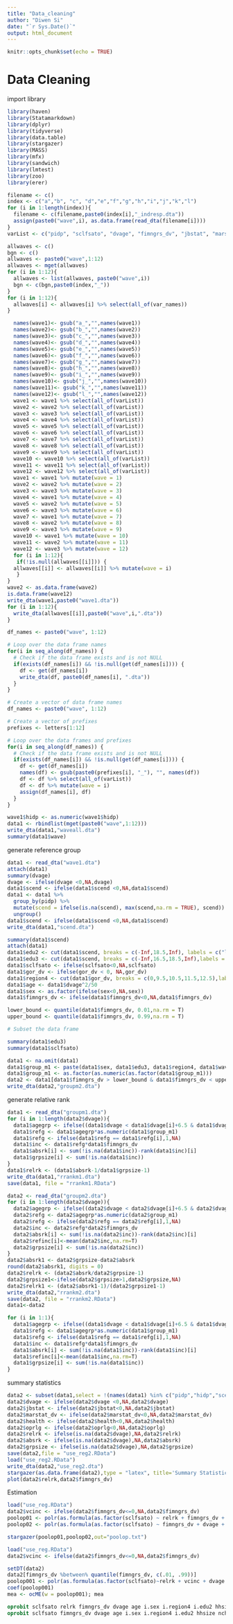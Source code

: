 ```yaml
---
title: "Data_cleaning"
author: "Diwen Si"
date: "`r Sys.Date()`"
output: html_document
---
```


```r
knitr::opts_chunk$set(echo = TRUE)
```

# Data Cleaning
import library
```r
library(haven)
library(Statamarkdown)
library(dplyr)
library(tidyverse)
library(data.table)
library(stargazer)
library(MASS)
library(mfx)
library(sandwich)
library(lmtest)
library(zoo)
library(erer)
```


```r
filename <- c()
index <- c("a","b", "c", "d","e","f","g","h","i","j","k","l")
for (i in 1:length(index)){
  filename <- c(filename,paste0(index[i],"_indresp.dta"))
  assign(paste0("wave",i), as.data.frame(read_dta(filename[i])))
}
varList <- c("pidp", "sclfsato", "dvage", "fimngrs_dv", "jbstat", "marstat_dv", "health","nchresp", "gor_dv", "hhsize", "pidp", "hidp", "sex", "oprlg", "scend")
```

```r
allwaves <- c()
bgn <- c()
allwaves <- paste0("wave",1:12)
allwaves <- mget(allwaves)
for (i in 1:12){
  allwaves <- list(allwaves, paste0("wave",i))
  bgn <- c(bgn,paste0(index,"_"))
}
for (i in 1:12){
  allwaves[i] <- allwaves[i] %>% select(all_of(var_names))
}
```
```r
  names(wave1)<- gsub("a_","",names(wave1))
  names(wave2)<- gsub("b_","",names(wave2))
  names(wave3)<- gsub("c_","",names(wave3))
  names(wave4)<- gsub("d_","",names(wave4))
  names(wave5)<- gsub("e_","",names(wave5))
  names(wave6)<- gsub("f_","",names(wave6))
  names(wave7)<- gsub("g_","",names(wave7))
  names(wave8)<- gsub("h_","",names(wave8))
  names(wave9)<- gsub("i_","",names(wave9))
  names(wave10)<- gsub("j_","",names(wave10))
  names(wave11)<- gsub("k_","",names(wave11))
  names(wave12)<- gsub("l_","",names(wave12))
  wave1 <- wave1 %>% select(all_of(varList))
  wave2 <- wave2 %>% select(all_of(varList))
  wave3 <- wave3 %>% select(all_of(varList))
  wave4 <- wave4 %>% select(all_of(varList))
  wave5 <- wave5 %>% select(all_of(varList))
  wave6 <- wave6 %>% select(all_of(varList))
  wave7 <- wave7 %>% select(all_of(varList))
  wave8 <- wave8 %>% select(all_of(varList))
  wave9 <- wave9 %>% select(all_of(varList))
  wave10 <- wave10 %>% select(all_of(varList))
  wave11 <- wave11 %>% select(all_of(varList))
  wave12 <- wave12 %>% select(all_of(varList))
  wave1 <- wave1 %>% mutate(wave = 1)
  wave2 <- wave2 %>% mutate(wave = 2)
  wave3 <- wave3 %>% mutate(wave = 3)
  wave4 <- wave1 %>% mutate(wave = 4)
  wave5 <- wave2 %>% mutate(wave = 5)
  wave6 <- wave3 %>% mutate(wave = 6)
  wave7 <- wave1 %>% mutate(wave = 7)
  wave8 <- wave2 %>% mutate(wave = 8)
  wave9 <- wave3 %>% mutate(wave = 9)
  wave10 <- wave1 %>% mutate(wave = 10)
  wave11 <- wave2 %>% mutate(wave = 11)
  wave12 <- wave3 %>% mutate(wave = 12)
  for (i in 1:12){
   if(!is.null(allwaves[[i]])) {
  allwaves[[i]] <- allwaves[[i]] %>% mutate(wave = i)
   }
}
wave2 <- as.data.frame(wave2)
is.data.frame(wave12)
write_dta(wave1,paste0("wave1.dta"))
for (i in 1:12){
  write_dta(allwaves[[i]],paste0("wave",i,".dta"))
}
```
```r
df_names <- paste0("wave", 1:12)

# Loop over the data frame names
for(i in seq_along(df_names)) {
  # Check if the data frame exists and is not NULL
  if(exists(df_names[i]) && !is.null(get(df_names[i]))) {
    df <- get(df_names[i])
    write_dta(df, paste0(df_names[i], ".dta"))
  }
}
```

```r
# Create a vector of data frame names
df_names <- paste0("wave", 1:12)

# Create a vector of prefixes
prefixes <- letters[1:12]

# Loop over the data frames and prefixes
for(i in seq_along(df_names)) {
  # Check if the data frame exists and is not NULL
  if(exists(df_names[i]) && !is.null(get(df_names[i]))) {
    df <- get(df_names[i])
    names(df) <- gsub(paste0(prefixes[i], "_"), "", names(df))
    df <- df %>% select(all_of(varList))
    df <- df %>% mutate(wave = i)
    assign(df_names[i], df)
  }
}

```

```r
wave1$hidp <- as.numeric(wave1$hidp)
data1 <- rbindlist(mget(paste0("wave",1:12)))
write_dta(data1,"waveall.dta")
summary(data1$wave)
```
generate reference group
```r
data1 <- read_dta("wave1.dta")
attach(data1)
summary(dvage)
dvage <- ifelse(dvage <0,NA,dvage)
data1$scend <- ifelse(data1$scend <0,NA,data1$scend)
data1 <- data1 %>%
  group_by(pidp) %>%
  mutate(scend = ifelse(is.na(scend), max(scend,na.rm = TRUE), scend)) %>%
  ungroup()
data1$scend <- ifelse(data1$scend <0,NA,data1$scend)
write_dta(data1,"scend.dta")
```
```r
summary(data1$scend)
attach(data1)
data1$edu2 <- cut(data1$scend, breaks = c(-Inf,18.5,Inf), labels = c("low","high"))
data1$edu3 <- cut(data1$scend, breaks = c(-Inf,16.5,18.5,Inf),labels = c("low","mid","high"))
data1$sclfsato <- ifelse(sclfsato<0,NA,sclfsato)
data1$gor_dv <- ifelse(gor_dv < 0, NA,gor_dv)
data1$region4 <- cut(data1$gor_dv, breaks = c(0,9.5,10.5,11.5,12.5),labels = c("England","Wales","Scotland","Northern Ireland"))
data1$age <- data1$dvage^2/50
data1$sex <- as.factor(ifelse(sex<0,NA,sex))
data1$fimngrs_dv <- ifelse(data1$fimngrs_dv<0,NA,data1$fimngrs_dv)

lower_bound <- quantile(data1$fimngrs_dv, 0.01,na.rm = T)
upper_bound <- quantile(data1$fimngrs_dv, 0.99,na.rm = T)

# Subset the data frame

summary(data1$edu3)
summary(data1$sclfsato)

data1 <- na.omit(data1)
data1$group_m1 <- paste(data1$sex, data1$edu3, data1$region4, data1$wave, sep = "_")
data1$group_m1 <- as.factor(as.numeric(as.factor(data1$group_m1)))
data2 <- data1[data1$fimngrs_dv > lower_bound & data1$fimngrs_dv < upper_bound, ]#remove this line for groupm1
write_dta(data2,"groupm2.dta")
```
generate relative rank
```r
data1 <- read_dta("groupm1.dta")
for (i in 1:length(data2$dvage)){
  data1$agegrp <- ifelse((data1$dvage < data1$dvage[i]+6.5 & data1$dvage > data1$dvage[i]-3.5),1,0) 
  data1$refg <- data1$agegrp*as.numeric(data1$group_m1)
  data1$refg <- ifelse(data1$refg == data1$refg[i],1,NA)
  data1$inc <- data1$refg*data1$fimngrs_dv
  data1$absrk[i] <- sum(!is.na(data1$inc))-rank(data1$inc)[i]
  data1$grpsize[i] <- sum(!is.na(data1$inc))
}
data1$relrk <- (data1$absrk-1/data1$grpsize-1)
write_dta(data1,"rrankm1.dta")
save(data1, file = "rrankm1.RData")
```
```r
data2 <- read_dta("groupm2.dta")
for (i in 1:length(data2$dvage)){
  data2$agegrp <- ifelse((data2$dvage < data2$dvage[i]+6.5 & data2$dvage > data2$dvage[i]-3.5),1,0) 
  data2$refg <- data2$agegrp*as.numeric(data2$group_m1)
  data2$refg <- ifelse(data2$refg == data2$refg[i],1,NA)
  data2$inc <- data2$refg*data2$fimngrs_dv
  data2$absrk[i] <- sum(!is.na(data2$inc))-rank(data2$inc)[i]
  data2$refinc[i]<-mean(data2$inc,na.rm=T)
  data2$grpsize[i] <- sum(!is.na(data2$inc))
}
data2$absrk1 <- data2$grpsize-data2$absrk
round(data2$absrk1, digits = 0)
data2$relrk <- (data2$absrk/data2$grpsize-1)
data2$grpsize1<-ifelse(data2$grpsize>1,data2$grpsize,NA)
data2$relrk1 <- (data2$absrk1-1)/(data2$grpsize1-1)
write_dta(data2,"rrankm2.dta")
save(data2, file = "rrankm2.RData")
data1<-data2
```
```r
for (i in 1:1){
  data1$agegrp <- ifelse((data1$dvage < data1$dvage[i]+6.5 & data1$dvage > data1$dvage[i]-3.5),1,0) 
  data1$refg <- data1$agegrp*as.numeric(data1$group_m1)
  data1$refg <- ifelse(data1$refg == data1$refg[i],1,NA)
  data1$inc <- data1$refg*data1$fimngrs_dv
  data1$absrk[i] <- sum(!is.na(data1$inc))-rank(data1$inc)[i]
  data1$refinc[i]<-mean(data1$inc,na.rm=T)
  data1$grpsize[i] <- sum(!is.na(data1$inc))
}
```

summary statistics
```r
data2 <- subset(data1,select = !(names(data1) %in% c("pidp","hidp","scend","edu3","gor_dv","refg","inc","agegrp","groupm1")))
data2$dvage <- ifelse(data2$dvage <0,NA,data2$dvage)
data2$jbstat <- ifelse(data2$jbstat<0,NA,data2$jbstat)
data2$marstat_dv <- ifelse(data2$marstat_dv<0,NA,data2$marstat_dv)
data2$health <- ifelse(data2$health<0,NA,data2$health)
data2$oprlg <- ifelse(data2$oprlg<0,NA,data2$oprlg)
data2$relrk <- ifelse(is.na(data2$dvage),NA,data2$relrk)
data2$absrk <- ifelse(is.na(data2$dvage),NA,data2$absrk)
data2$grpsize <- ifelse(is.na(data2$dvage),NA,data2$grpsize)
save(data2,file = "use_reg2.RData")
load("use_reg2.RData")
write_dta(data2,"use_reg2.dta")
stargazer(as.data.frame(data2),type = "latex", title='Summary Statistics',out = "summarys1.txt")
plot(data2$relrk,data2$fimngrs_dv)
```
Estimation


```r
load("use_reg.RData")
data2$vcinc <- ifelse(data2$fimngrs_dv<=0,NA,data2$fimngrs_dv)
poolop01 <- polr(as.formula(as.factor(sclfsato) ~ relrk + fimngrs_dv + dvage + age + as.factor(sex) + as.factor(region4) + as.factor(edu2) + hhsize + nchresp + as.factor(health) + as.factor(jbstat) + as.factor(marstat_dv)), data = data2, Hess=TRUE)
poolop02 <- polr(as.formula(as.factor(sclfsato) ~ fimngrs_dv + dvage + age + as.factor(sex) + as.factor(region4) + as.factor(edu2) + hhsize + nchresp + as.factor(health) + as.factor(jbstat) + as.factor(marstat_dv)), data = data2, Hess=TRUE)

stargazer(poolop01,poolop02,out="poolop.txt")
```
```r
load("use_reg.RData")
data2$vcinc <- ifelse(data2$fimngrs_dv<=0,NA,data2$fimngrs_dv)

setDT(data2)
data2[fimngrs_dv %between% quantile(fimngrs_dv, c(.01, .99))]
poolop001 <- polr(as.formula(as.factor(sclfsato)~relrk + vcinc + dvage + age + as.factor(sex) + as.factor(region4) + as.factor(edu2) + hhsize + nchresp + as.factor(health) + as.factor(jbstat) + as.factor(marstat_dv)),data = data2, method = "probit",Hess = TRUE, vcinc > 150)
coef(poolop001)
mea <- ocME(w = poolop001); mea

```

```stata
oprobit sclfsato relrk fimngrs_dv dvage age i.sex i.region4 i.edu2 hhsize nchresp i.health i.jbstat i.marstat_dv
oprobit sclfsato fimngrs_dv dvage age i.sex i.region4 i.edu2 hhsize nchresp i.health i.jbstat i.marstat_dv
```


